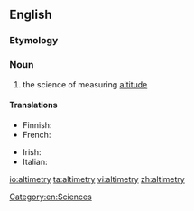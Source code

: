 ==English==

===Etymology===
{{suffix|altitude|alt1=alti(tude)|metry|lang=en}}

===Noun===
{{en-noun|-}}

# the science of measuring [[altitude]]

====Translations====
{{trans-top|the science of measuring altitude}}
* Finnish: {{t|fi|altimetria}}
* French: {{t+|fr|altimétrie|m}}
{{trans-mid}}
* Irish: {{t|ga|airdemhéadracht|f}}
* Italian: {{t|it|altimetria|f}}
{{trans-bottom}}

[[Category:en:Sciences]]

[[io:altimetry]]
[[ta:altimetry]]
[[vi:altimetry]]
[[zh:altimetry]]
